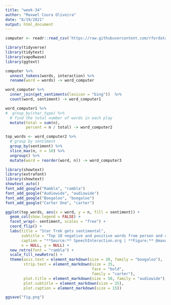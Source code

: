 ```yaml
---
title: "week-34"
author: "Maxwel Coura Oliveira"
date: "8/19/2021"
output: html_document
---
```




```r
computer <- readr::read_csv('https://raw.githubusercontent.com/rfordatascience/tidytuesday/master/data/2021/2021-08-17/computer.csv')
```



```r
library(tidyverse)
library(tidytext)
library(vapoRwave)
library(ggtext)
```


```r
computer %>%
  unnest_tokens(words, interaction) %>% 
  rename(word = words) -> word_computer
```


```r
word_computer %>%
  inner_join(get_sentiments(lexicon = "bing"))  %>%
  count(word, sentiment) -> word_computer1
```
```r
word_computer1 %>%
#  group_by(char_type) %>%
  # find the total number of words in each play
  mutate(total = sum(n),
         percent = n / total) -> word_computer2
```


```r
top_words <- word_computer2 %>%
  # group by sentiment
  group_by(sentiment) %>%
  slice_max(n, n = 10) %>%
  ungroup() %>%
  mutate(word = reorder(word, n)) -> word_computer3
```

```r
library(showtext)
library(extrafont)
library(showtext)
showtext_auto()
font_add_google("Rambla", "rambla")
font_add_google("Audiowide", "audiowide")
font_add_google("Boogaloo", "boogaloo")
font_add_google("Carter One", "carter")
```


```r
ggplot(top_words, aes(x = word, y = n, fill = sentiment)) +
  geom_col(show.legend = FALSE) +
  facet_wrap(~ sentiment, scales = "free") +
  coord_flip() +
  labs(title = "Star Trek gets sentimental",
       subtitle = "Top 10 negative and positive words from person and computer speech interaction",
       caption = "**Source:** SpeechInteraction.org | **Figure:** @maxwelco",
       x = NULL, y = NULL) +
  new_retro(font = "rambla") +
  scale_fill_newRetro() +
  theme(axis.text = element_markdown(size = 30, family = "boogaloo"),
        strip.text = element_markdown(size = 35, 
                                      face = "bold",
                                      family = "carter"),
        plot.title = element_markdown(size = 50, family = "audiowide"),
        plot.subtitle = element_markdown(size = 25),
        plot.caption = element_markdown(size = 15))

ggsave("fig.png")
```

